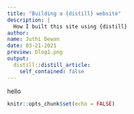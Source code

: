 ```yaml
---
title: "Building a {distill} website"
description: |
  How I built this site using {distill}
author:
name: Juthi Dewan
date: 03-21-2021
preview: blog1.png
output:
  distill::distill_article:
    self_contained: false
---
```


hello

```r
knitr::opts_chunk$set(echo = FALSE)
```



